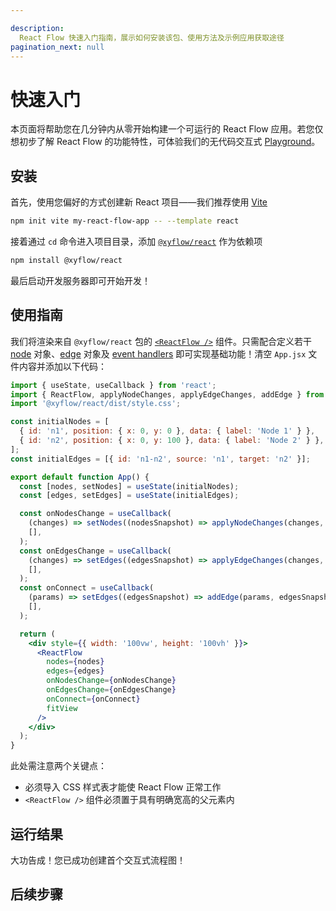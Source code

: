 ```yaml
---

description: 
  React Flow 快速入门指南，展示如何安装该包、使用方法及示例应用获取途径
pagination_next: null
---
```



# 快速入门

本页面将帮助您在几分钟内从零开始构建一个可运行的 React Flow 应用。若您仅想初步了解 React Flow 的功能特性，可体验我们的无代码交互式 [Playground](https://play.reactflow.dev/)。

## 安装

首先，使用您偏好的方式创建新 React 项目——我们推荐使用 [Vite](https://vitejs.dev/)

```bash copy npm2yarn
npm init vite my-react-flow-app -- --template react
```

接着通过 `cd` 命令进入项目目录，添加 [`@xyflow/react`](https://npmjs.com/package/@xyflow/react) 作为依赖项

```bash copy npm2yarn
npm install @xyflow/react
```

最后启动开发服务器即可开始开发！

## 使用指南

我们将渲染来自 `@xyflow/react` 包的 [`<ReactFlow />`](/api-reference/react-flow#reactflow) 组件。只需配合定义若干 [node](/api-reference/types/node) 对象、[edge](/api-reference/types/edge) 对象及 [event handlers](/api-reference/react-flow#event-handlers) 即可实现基础功能！清空 `App.jsx` 文件内容并添加以下代码：

```jsx "import '@xyflow/react/dist/style.css';" "width: '100vw', height: '100vh'"
import { useState, useCallback } from 'react';
import { ReactFlow, applyNodeChanges, applyEdgeChanges, addEdge } from '@xyflow/react';
import '@xyflow/react/dist/style.css';

const initialNodes = [
  { id: 'n1', position: { x: 0, y: 0 }, data: { label: 'Node 1' } },
  { id: 'n2', position: { x: 0, y: 100 }, data: { label: 'Node 2' } },
];
const initialEdges = [{ id: 'n1-n2', source: 'n1', target: 'n2' }];

export default function App() {
  const [nodes, setNodes] = useState(initialNodes);
  const [edges, setEdges] = useState(initialEdges);

  const onNodesChange = useCallback(
    (changes) => setNodes((nodesSnapshot) => applyNodeChanges(changes, nodesSnapshot)),
    [],
  );
  const onEdgesChange = useCallback(
    (changes) => setEdges((edgesSnapshot) => applyEdgeChanges(changes, edgesSnapshot)),
    [],
  );
  const onConnect = useCallback(
    (params) => setEdges((edgesSnapshot) => addEdge(params, edgesSnapshot)),
    [],
  );

  return (
    <div style={{ width: '100vw', height: '100vh' }}>
      <ReactFlow
        nodes={nodes}
        edges={edges}
        onNodesChange={onNodesChange}
        onEdgesChange={onEdgesChange}
        onConnect={onConnect}
        fitView
      />
    </div>
  );
}
```

此处需注意两个关键点：

- <Emoji content="🎨" /> 必须导入 CSS 样式表才能使 React Flow 正常工作
- <Emoji content="📐" /> `<ReactFlow />` 组件必须置于具有明确宽高的父元素内

## 运行结果

大功告成！您已成功创建首个交互式流程图！<Emoji content="🎉" />

<RemoteCodeViewer route="learn/quickstart" framework="react" />

## 后续步骤

<Cards>
  <Cards.Card title="核心概念" href="/learn/concepts/terms-and-definitions" />
  <Cards.Card title="自定义配置" href="/learn/customization/custom-nodes" />
  <Cards.Card title="示例项目" href="/examples" />
  <Cards.Card title="API 参考" href="/api-reference" />
  <Cards.Card title="Discord" href="https://discord.gg/RVmnytFmGW" />
  <Cards.Card
    title="模板项目"
    href="https://github.com/xyflow/react-flow-example-apps"
  />
</Cards>